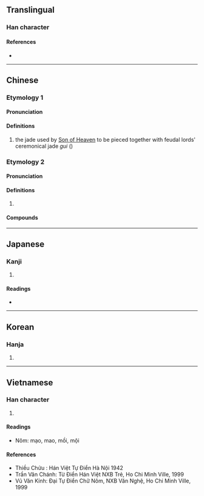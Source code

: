 {{character info/new}}
==Translingual==

===Han character===
{{Han char|rn=96|rad=玉|as=09|sn=13|four=16160|canj=MGABU|ids=⿰𤣩冒}}

====References====
* {{Han ref|kx=0736.150|dkj=21096|dj=1147.180|hdz=21126.050|uh=7441|ud=29761|bh=B7E8|bd=47080}}

----

==Chinese==
===Etymology 1===
{{zh-forms|alt=㺺,𤣽,冒}}

====Pronunciation====
{{zh-pron
|m=mào
|c=mou6
|mc=2
|oc=1
|cat=n
}}

====Definitions====
{{zh-hanzi}}

# the jade used by [[Son of Heaven]] to be pieced together with feudal lords' ceremonical jade ''gui'' ({{zh-l|圭|tr=-}})

===Etymology 2===
{{zh-forms|alt=蝐,𤲰,冒}}

====Pronunciation====
{{zh-pron
|m=瑁
|c=mui6
|mc=1+3
|oc=2+3
}}

====Definitions====
{{zh-hanzi}}

# {{n-g|Used in {{l|zh|玳瑁}}.}}

====Compounds====
{{zh-der|*玳瑁|*玳瑁梁|*玳瑁筵}}

----

==Japanese==

===Kanji===
{{ja-kanji|grade=|rs=玉09}}

# {{defn|lang=ja|sort=玉09}}

====Readings====
* {{ja-readings|kanon=[[ぼう]] (bō), [[ばい]] (bai)|goon=[[もう]] (mō), [[まい]] (mai)}}

----

==Korean==

===Hanja===
{{ko-hanja|hangeul=[[모]], [[매]]|rv=mo, mae|mr=mo, mae|y=mo, may}}

# {{defn|lang=ko|sort=玉09}}

----

==Vietnamese==

===Han character===
{{vi-hantu|mạo, mội|rs=玉09}}

# {{defn|lang=vi|sort=玉09}}

====Readings====
* Nôm: mạo, mao, mồi, mội

====References====
* Thiều Chửu : Hán Việt Tự Điển Hà Nội 1942
* Trần Văn Chánh: Từ Điển Hán Việt NXB Trẻ, Ho Chi Minh Ville, 1999
* Vũ Văn Kính: Đại Tự Điển Chữ Nôm, NXB Văn Nghệ, Ho Chi Minh Ville, 1999